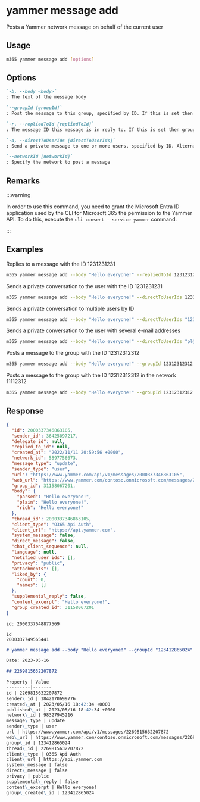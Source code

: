 
# yammer message add

Posts a Yammer network message on behalf of the current user

## Usage

```sh
m365 yammer message add [options]
```

## Options

```md definition-list
`-b, --body <body>`
: The text of the message body

`--groupId [groupId]`
: Post the message to this group, specified by ID. If this is set then the networkId is inferred from it. You must either specify `groupId`, `repliedToId`, or `directToUserIds` to send the message

`-r, --repliedToId [repliedToId]`
: The message ID this message is in reply to. If this is set then groupId and networkId are inferred from it. You must either specify `groupId`, `repliedToId`, or `directToUserIds` to send the message

`-d, --directToUserIds [directToUserIds]`
: Send a private message to one or more users, specified by ID. Alternatively, you can use the Yammer network e-mail addresses instead of the IDs. You must either specify `groupId`, `repliedToId`, or `directToUserIds` to send the message

`--networkId [networkId]`
: Specify the network to post a message
```

<Global />

## Remarks

:::warning

In order to use this command, you need to grant the Microsoft Entra ID application used by the CLI for Microsoft 365 the permission to the Yammer API. To do this, execute the `cli consent --service yammer` command.

:::

## Examples

Replies to a message with the ID 1231231231

```sh
m365 yammer message add --body "Hello everyone!" --repliedToId 1231231231
```

Sends a private conversation to the user with the ID 1231231231

```sh
m365 yammer message add --body "Hello everyone!" --directToUserIds 1231231231
```

Sends a private conversation to multiple users by ID

```sh
m365 yammer message add --body "Hello everyone!" --directToUserIds "1231231231,1121312"
```

Sends a private conversation to the user with several e-mail addresses

```sh
m365 yammer message add --body "Hello everyone!" --directToUserIds "pl@nubo.eu,sc@nubo.eu"
```

Posts a message to the group with the ID 12312312312

```sh
m365 yammer message add --body "Hello everyone!" --groupId 12312312312
```

Posts a message to the group with the ID 12312312312 in the network 11112312

```sh
m365 yammer message add --body "Hello everyone!" --groupId 12312312312 --networkId 11112312
```

## Response

<Tabs>
  <TabItem value="JSON">

  ```json
  {
    "id": 2000337346863105,
    "sender_id": 36425097217,
    "delegate_id": null,
    "replied_to_id": null,
    "created_at": "2022/11/11 20:59:56 +0000",
    "network_id": 5897756673,
    "message_type": "update",
    "sender_type": "user",
    "url": "https://www.yammer.com/api/v1/messages/2000337346863105",
    "web_url": "https://www.yammer.com/contoso.onmicrosoft.com/messages/2000337346863105",
    "group_id": 31158067201,
    "body": {
      "parsed": "Hello everyone!",
      "plain": "Hello everyone!",
      "rich": "Hello everyone!"
    },
    "thread_id": 2000337346863105,
    "client_type": "O365 Api Auth",
    "client_url": "https://api.yammer.com",
    "system_message": false,
    "direct_message": false,
    "chat_client_sequence": null,
    "language": null,
    "notified_user_ids": [],
    "privacy": "public",
    "attachments": [],
    "liked_by": {
      "count": 0,
      "names": []
    },
    "supplemental_reply": false,
    "content_excerpt": "Hello everyone!",
    "group_created_id": 31158067201
  }
  ```

  </TabItem>
  <TabItem value="Text">

  ```text
  id: 2000337648877569
  ```

  </TabItem>
  <TabItem value="CSV">

  ```csv
  id
  2000337749565441
  ```

  </TabItem>
  <TabItem value="Markdown">

  ```md
  # yammer message add --body "Hello everyone!" --groupId "123412865024"

  Date: 2023-05-16

  ## 2269815632207872

  Property | Value
  ---------|-------
  id | 2269815632207872
  sender\_id | 1842170699776
  created\_at | 2023/05/16 18:42:34 +0000
  published\_at | 2023/05/16 18:42:34 +0000
  network\_id | 98327945216
  message\_type | update
  sender\_type | user
  url | https://www.yammer.com/api/v1/messages/2269815632207872
  web\_url | https://www.yammer.com/contoso.onmicrosoft.com/messages/2269815632207872
  group\_id | 123412865024
  thread\_id | 2269815632207872
  client\_type | O365 Api Auth
  client\_url | https://api.yammer.com
  system\_message | false
  direct\_message | false
  privacy | public
  supplemental\_reply | false
  content\_excerpt | Hello everyone!
  group\_created\_id | 123412865024
  ```

  </TabItem>
</Tabs>

